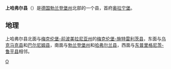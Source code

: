 {{Unreferenced|time=2018-09-04T06:14:04+00:00}}
{{德国县级行政单位
| 县徽图 = Image:DEU Oberhavel COA.svg
| 在德国内的位置图 = Image:Lage des Landkreises Oberhavel in Deutschland.png
| 所属联邦州 = 勃兰登堡州
| 所属行政区 = 
| 首府 = 奥拉宁堡
| 面积 = 1808.18
| 人口 = 207,524
| 统计时间 = 2015年12月31日
| 人口密度 = 115
| 汽车牌号 = OHV
| 下设城镇 = 9个市、10个镇
| 政府地址 = Adolf-Dechert-Straße 1<br />16515 Oranienburg
| 政府网站 = www.oberhavel.de
| 在州内的位置图 = Image:Brandenburg ohv.png
|}}

'''上哈弗尔县'''（{{lang-de|Landkreis Oberhavel}}）是[[德国|德国]][[勃兰登堡州|勃兰登堡州]]北部的一个县，首府[[奥拉宁堡|奥拉宁堡]]。

== 地理 ==
上哈弗尔县北面与[[梅克伦堡-前波美拉尼亚州|梅克伦堡-前波美拉尼亚州]]的[[梅克伦堡-施特雷利茨县|梅克伦堡-施特雷利茨县]]，东面与[[乌克马克县|乌克马克县]]和[[巴尔尼姆县|巴尔尼姆县]]，南面与[[勃兰登堡州|勃兰登堡州]]和[[哈弗尔兰县|哈弗尔兰县]]，西面与[[东普里格尼茨-鲁平县|东普里格尼茨-鲁平县]]相邻。

{{勃兰登堡州行政区划}}
{{Authority control}}

[[Category:勃兰登堡州的县|O]]